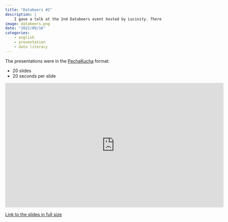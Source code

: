 ```yaml
---
title: "Databeers #2"
description: |
    I gave a talk at the 2nd Databeers event hosted by Lucinity. There I talked about open data and helping people make sense of official or press statements by putting them into perspective using data.
image: databeers.png
date: "2022/09/16"
categories:
    - english
    - presentation
    - data literacy
---
```


The presentations were in the [PechaKucha](https://www.pechakucha.com) format: 

* 20 slides
* 20 seconds per slide

<iframe width="700" height="400" src="https://www.bggj.is/databeers" title="Slides from my talk" frameborder="0" allow="accelerometer; autoplay; clipboard-write; encrypted-media; gyroscope; picture-in-picture" allowfullscreen></iframe>


[Link to the slides in full size](https://bggj.is/databeers){target="_blank"}